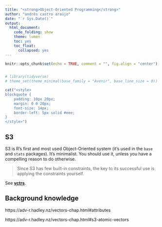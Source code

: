 ```yaml
---
title: "<strong>Object-Oriented Programming</strong>"
author: "andrés castro araújo"
date: "`r Sys.Date()`"
output: 
  html_document: 
    code_folding: show
    theme: lumen
    toc: yes
    toc_float: 
      collapsed: yes
---
```


```r
knitr::opts_chunk$set(echo = TRUE, comment = "", fig.align = "center")


# library(tidyverse)
# theme_set(theme_minimal(base_family = "Avenir", base_line_size = 0))
```


```r
cat("<style>
blockquote {
    padding: 10px 20px;
    margin: 0 0 20px;
    font-size: 14px;
    border-left: 5px solid #eee;
}
</style>")
```

## S3

S3 is R's first and most used Object-Oriented system (it's used in the `base` and `stats` packages). It's minimalist. You should use it, unless you have a compelling reason to do otherwise.

> Since S3 has few built-in constraints, the key to its successful use is applying the constraints yourself. 

See [__vctrs__](https://vctrs.r-lib.org/).

## Background knowledge

https://adv-r.hadley.nz/vectors-chap.html#attributes

https://adv-r.hadley.nz/vectors-chap.html#s3-atomic-vectors




